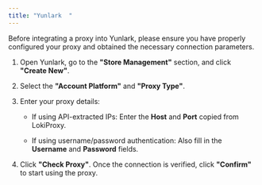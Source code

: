 ```yaml
---
title: "Yunlark  "
---
```


Before integrating a proxy into Yunlark, please ensure you have properly configured your proxy and obtained the necessary connection parameters.

1. Open Yunlark, go to the **"Store Management"** section, and click **"Create New"**.

2. Select the **"Account Platform"** and **"Proxy Type"**.

3. Enter your proxy details:

   - If using API-extracted IPs: Enter the **Host** and **Port** copied from LokiProxy.

   - If using username/password authentication: Also fill in the **Username** and **Password** fields.

4. Click **"Check Proxy"**. Once the connection is verified, click **"Confirm"** to start using the proxy.
